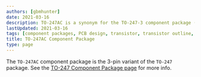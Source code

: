```yaml
---
authors: [gbmhunter]
date: 2021-03-16
description: TO-247AC is a synonym for the TO-247-3 component package (3 lead variant of the TO-247 package).
lastUpdated: 2021-03-16
tags: [component packages, PCB design, transistor, transistor outline, TO-247, TO-247AC, SOD-429]
title: TO-247AC Component Package
type: page
---
```


The `TO-247AC` component package is the 3-pin variant of the `TO-247` package. See the [TO-247 Component Package page](/pcb-design/component-packages/to-247-component-package) for more info.
